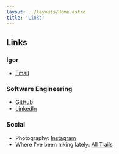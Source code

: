```yaml
---
layout: ../layouts/Home.astro
title: 'Links'
---
```


## Links

### Igor
- <a href="mailto:igor.nadj@gmail.com">Email</a>

### Software Engineering
- <a href="https://github.com/IgorNadj">GitHub</a>
- <a href="https://www.linkedin.com/in/igor-nadj-93348111b/">LinkedIn</a>

### Social

- Photography: <a href="https://instagram.com/igornadj_photo">Instagram</a>
- Where I've been hiking lately: <a href="https://www.alltrails.com/en-gb/members/igor-nadj-1">All Trails</a>
